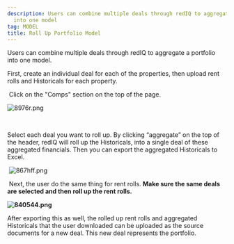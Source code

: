 ```yaml
---
description: Users can combine multiple deals through redIQ to aggregate a portfolio
  into one model
tag: MODEL
title: Roll Up Portfolio Model
---
```


Users can combine multiple deals through redIQ to aggregate a portfolio into one model.


First, create an individual deal for each of the properties, then upload rent rolls and Historicals for each property.


 Click on the "Comps" section on the top of the page.


<Frame caption="Navigation menu highlighting the &quot;Comps&quot; section for portfolio model analysis.">
  <img src="/images/rediq/13a3b5e4022993f37d51e06e2220806d51230796.png" alt="8976r.png" />
</Frame>


 


Select each deal you want to roll up. By clicking “aggregate” on the top of the header, redIQ will roll up the Historicals, into a single deal of these aggregated financials. Then you can export the aggregated Historicals to Excel.


 ![867hff.png](/images/rediq/f0fdfb0eb918923877a21328c9fc6f3fcfa0eed3.png)


 Next, the user do the same thing for rent rolls. **Make sure the same deals are selected and then roll up the rent rolls.**


**![840544.png](/images/rediq/7e1f35777f17d5ee0e945e424e29285ba627c12a.png)**


After exporting this as well, the rolled up rent rolls and aggregated Historicals that the user downloaded can be uploaded as the source documents for a new deal. This new deal represents the portfolio.